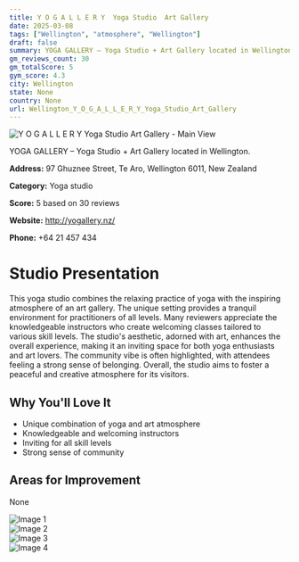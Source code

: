 ```yaml
---
title: Y O G A L L E R Y  Yoga Studio  Art Gallery
date: 2025-03-08
tags: ["Wellington", "atmosphere", "Wellington"]  
draft: false
summary: YOGA GALLERY – Yoga Studio + Art Gallery located in Wellington.
gm_reviews_count: 30
gm_totalScore: 5
gym_score: 4.3
city: Wellington
state: None
country: None
url: Wellington_Y_O_G_A_L_L_E_R_Y_Yoga_Studio_Art_Gallery
---
```


<div className="aspect-[16/9] relative my-8">
  <img 
    src="https://lh5.googleusercontent.com/p/AF1QipPuXL7CiHmfTstq1S45osqxQr-xjKlmF4UZTSJD=w1920-h1080-k-no"
    alt="Y O G A L L E R Y  Yoga Studio  Art Gallery - Main View"
    className="object-cover absolute inset-0 w-full h-full rounded-lg"
  />
</div>

YOGA GALLERY – Yoga Studio + Art Gallery located in Wellington.

**Address:** 97 Ghuznee Street, Te Aro, Wellington 6011, New Zealand

**Category:** Yoga studio

**Score:** 5 based on 30 reviews

**Website:** http://yogallery.nz/

**Phone:** +64 21 457 434

# Studio Presentation

This yoga studio combines the relaxing practice of yoga with the inspiring atmosphere of an art gallery. The unique setting provides a tranquil environment for practitioners of all levels. Many reviewers appreciate the knowledgeable instructors who create welcoming classes tailored to various skill levels. The studio's aesthetic, adorned with art, enhances the overall experience, making it an inviting space for both yoga enthusiasts and art lovers. The community vibe is often highlighted, with attendees feeling a strong sense of belonging. Overall, the studio aims to foster a peaceful and creative atmosphere for its visitors.



## Why You'll Love It

- Unique combination of yoga and art atmosphere
- Knowledgeable and welcoming instructors
- Inviting for all skill levels
- Strong sense of community

## Areas for Improvement

None

<div className="grid grid-cols-1 xl:grid-cols-2 gap-4 my-8">
<div className="aspect-[4/3] relative"><img src="https://lh3.googleusercontent.com/p/AF1QipMxZB_NwNJ_or1D5JrGhi2bRgBTm4XyX773ugOq=w1920-h1080-k-no" alt="Image 1" className="object-cover absolute inset-0 w-full h-full rounded-lg" /></div>
<div className="aspect-[4/3] relative"><img src="https://lh5.googleusercontent.com/p/AF1QipMBr0POWxF1vf90DCEAf6MRd4FHg45F9YlCjD6e=w1920-h1080-k-no" alt="Image 2" className="object-cover absolute inset-0 w-full h-full rounded-lg" /></div>
<div className="aspect-[4/3] relative"><img src="https://lh5.googleusercontent.com/p/AF1QipN5Mf7dpJhvOxYembMmPRJ5FIj07JqZu3rTwssv=w1920-h1080-k-no" alt="Image 3" className="object-cover absolute inset-0 w-full h-full rounded-lg" /></div>
<div className="aspect-[4/3] relative"><img src="https://lh5.googleusercontent.com/p/AF1QipNh9rYVfxIu6OODQ80V_jrFPLHTFvl0jL9M3Epo=w1920-h1080-k-no" alt="Image 4" className="object-cover absolute inset-0 w-full h-full rounded-lg" /></div>
</div>